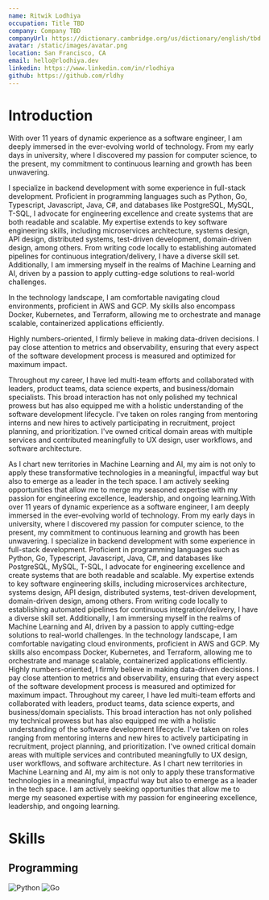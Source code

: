 ```yaml
---
name: Ritwik Lodhiya
occupation: Title TBD
company: Company TBD
companyUrl: https://dictionary.cambridge.org/us/dictionary/english/tbd
avatar: /static/images/avatar.png
location: San Francisco, CA
email: hello@rlodhiya.dev
linkedin: https://www.linkedin.com/in/rlodhiya
github: https://github.com/rldhy
---
```


# Introduction

With over 11 years of dynamic experience as a software engineer, I am deeply immersed in the ever-evolving world of technology. From my early days in university, where I discovered my passion for computer science, to the present, my commitment to continuous learning and growth has been unwavering.

I specialize in backend development with some experience in full-stack development. Proficient in programming languages such as Python, Go, Typescript, Javascript, Java, C#, and databases like PostgreSQL, MySQL, T-SQL, I advocate for engineering excellence and create systems that are both readable and scalable. My expertise extends to key software engineering skills, including microservices architecture, systems design, API design, distributed systems, test-driven development, domain-driven design, among others. From writing code locally to establishing automated pipelines for continuous integration/delivery, I have a diverse skill set. Additionally, I am immersing myself in the realms of Machine Learning and AI, driven by a passion to apply cutting-edge solutions to real-world challenges.

In the technology landscape, I am comfortable navigating cloud environments, proficient in AWS and GCP. My skills also encompass Docker, Kubernetes, and Terraform, allowing me to orchestrate and manage scalable, containerized applications efficiently.

Highly numbers-oriented, I firmly believe in making data-driven decisions. I pay close attention to metrics and observability, ensuring that every aspect of the software development process is measured and optimized for maximum impact.

Throughout my career, I have led multi-team efforts and collaborated with leaders, product teams, data science experts, and business/domain specialists. This broad interaction has not only polished my technical prowess but has also equipped me with a holistic understanding of the software development lifecycle. I've taken on roles ranging from mentoring interns and new hires to actively participating in recruitment, project planning, and prioritization. I've owned critical domain areas with multiple services and contributed meaningfully to UX design, user workflows, and software architecture.

As I chart new territories in Machine Learning and AI, my aim is not only to apply these transformative technologies in a meaningful, impactful way but also to emerge as a leader in the tech space. I am actively seeking opportunities that allow me to merge my seasoned expertise with my passion for engineering excellence, leadership, and ongoing learning.With over 11 years of dynamic experience as a software engineer, I am deeply immersed in the ever-evolving world of technology. From my early days in university, where I discovered my passion for computer science, to the present, my commitment to continuous learning and growth has been unwavering. I specialize in backend development with some experience in full-stack development. Proficient in programming languages such as Python, Go, Typescript, Javascript, Java, C#, and databases like PostgreSQL, MySQL, T-SQL, I advocate for engineering excellence and create systems that are both readable and scalable. My expertise extends to key software engineering skills, including microservices architecture, systems design, API design, distributed systems, test-driven development, domain-driven design, among others. From writing code locally to establishing automated pipelines for continuous integration/delivery, I have a diverse skill set. Additionally, I am immersing myself in the realms of Machine Learning and AI, driven by a passion to apply cutting-edge solutions to real-world challenges. In the technology landscape, I am comfortable navigating cloud environments, proficient in AWS and GCP. My skills also encompass Docker, Kubernetes, and Terraform, allowing me to orchestrate and manage scalable, containerized applications efficiently. Highly numbers-oriented, I firmly believe in making data-driven decisions. I pay close attention to metrics and observability, ensuring that every aspect of the software development process is measured and optimized for maximum impact. Throughout my career, I have led multi-team efforts and collaborated with leaders, product teams, data science experts, and business/domain specialists. This broad interaction has not only polished my technical prowess but has also equipped me with a holistic understanding of the software development lifecycle. I've taken on roles ranging from mentoring interns and new hires to actively participating in recruitment, project planning, and prioritization. I've owned critical domain areas with multiple services and contributed meaningfully to UX design, user workflows, and software architecture. As I chart new territories in Machine Learning and AI, my aim is not only to apply these transformative technologies in a meaningful, impactful way but also to emerge as a leader in the tech space. I am actively seeking opportunities that allow me to merge my seasoned expertise with my passion for engineering excellence, leadership, and ongoing learning.

# Skills

## Programming

<div className="flex flex-row space-x-1">
    <img src="https://skillicons.dev/icons?i=py" alt="Python" title="Python" />
    <img src="https://skillicons.dev/icons?i=go" alt="Go" title="Go" />
</div>
